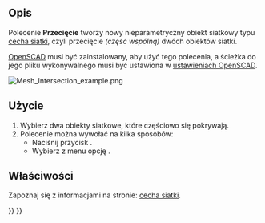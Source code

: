 <languages/>

{{Docnav/pl
|[[Mesh_Union/pl|Połączenie]]
|[[Mesh_Difference/pl|Różnica]]
|[[Mesh_Workbench/pl|środowisko pracy Siatka]]
|IconL=Mesh_Union.svg
|IconR=Mesh_Difference.svg
|IconC=Workbench_Mesh.svg
}}

{{GuiCommand/pl
|Name=Mesh Intersection
|Name/pl=Siatka Przecięcie
|MenuLocation=Siatki → Operacje logiczne → Przecięcie
|Workbenches=[[Mesh_Workbench/pl|Siatka]]
|SeeAlso=[[Mesh_Union/pl|Połączenie]], [[Mesh_Difference/pl|Różnica]]
}}

<span id="Description"></span>
==Opis==

Polecenie '''Przecięcie''' tworzy nowy nieparametryczny obiekt siatkowy typu [[Mesh_Feature/pl|cecha siatki]], czyli przecięcie ''(część wspólną)'' dwóch obiektów siatki.

[http://www.openscad.org/ OpenSCAD] musi być zainstalowany, aby użyć tego polecenia, a ścieżka do jego pliku wykonywalnego musi być ustawiona w [[OpenSCAD_Preferences/pl|ustawieniach OpenSCAD]].

[[Image:Mesh_Intersection_example.png]]
{{Caption|Po lewej dwa obiekty siatkowe, po prawej obiekt siatkowy będący przecięciem tych obiektów.}}

<span id="Usage"></span>
==Użycie==

# Wybierz dwa obiekty siatkowe, które częściowo się pokrywają.
# Polecenie można wywołać na kilka sposobów:
#* Naciśnij przycisk {{Button|[[Image:Mesh_Intersection.svg|16px]] '''Przecięcie'''}}.
#* Wybierz z menu opcję {{MenuCommand|Siatki → Operacje logiczne → [[Image:Mesh_Intersection.svg|16px]] Przecięcie}}.

<span id="Properties"></span>
==Właściwości==

Zapoznaj się z informacjami na stronie: [[Mesh_Feature/pl|cecha siatki]].


{{Docnav/pl
|[[Mesh_Union/pl|Połączenie]]
|[[Mesh_Difference/pl|Różnica]]
|[[Mesh_Workbench/pl|środowisko pracy Siatka]]
|IconL=Mesh_Union.svg
|IconR=Mesh_Difference.svg
|IconC=Workbench_Mesh.svg
}}

{{Mesh Tools navi{{#translation:}}}}
{{Userdocnavi{{#translation:}}}}
{{clear}}